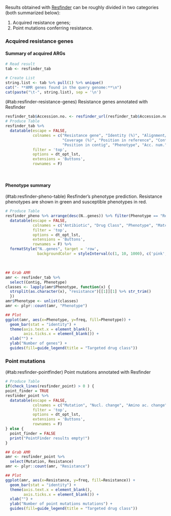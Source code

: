 Results obtained with [Resfinder](https://cge.cbs.dtu.dk/services/ResFinder/) can be roughly divided in two categories (both summarized below):

1. Acquired resistance genes;
2. Point mutations conferring resistance.

### Acquired resistance genes

#### Summary of acquired ARGs

```r
# Read result
tab <- resfinder_tab

# Create List
string.list <- tab %>% pull(1) %>% unique()
cat("- **AMR genes found in the query genome:**\n")
cat(paste("\t-", string.list), sep = '\n')
```

<caption>(#tab:resfinder-resistance-genes) Resistance genes annotated with Resfinder</caption>
```r
resfinder_tab$Accession.no. <- resfinder_url(resfinder_tab$Accession.no.)
# Produce Table
resfinder_tab %>%
  datatable(escape = FALSE,
            colnames = c("Resistance gene", "Identity (%)", "Alignment/Ref length",
                         "Coverage (%)", "Position in reference", "Contig",
                         "Position in contig", "Phenotype", "Acc. num."),
            filter = 'top',
            options = dt_opt_lst,
            extensions = 'Buttons',
            rownames = F)
```
<br>

#### Phenotype summary

<caption>(#tab:resfinder-pheno-table) Resfinder's phenotype prediction. Resistance phenotypes are shown in green and susceptible phenotypes in red.</caption>
```r
# Produce Table
resfinder_pheno %>% arrange(desc(N..genes)) %>% filter(Phenotype == "Resistant" | Phenotype == "No resistance") %>%
  datatable(escape = FALSE,
            colnames = c("Antibiotic", "Drug Class", "Phenotype", "Match", "Genetic background"),
            filter = 'top',
            options = dt_opt_lst,
            extensions = 'Buttons',
            rownames = F) %>%
  formatStyle("N..genes", target = 'row', 
              backgroundColor = styleInterval(c(1, 10, 1000), c('pink','lightgreen','green', 'darkgreen')))
```
<br>

```r
## Grab AMR
amr <- resfinder_tab %>%
  select(Contig, Phenotype)
classes <- lapply(amr$Phenotype, function(x) {
  strsplit(as.character(x), "resistance")[[1]][1] %>% str_trim()
  })
amr$Phenotype <- unlist(classes)
amr <- plyr::count(amr, "Phenotype")

## Plot
ggplot(amr, aes(x=Phenotype, y=freq, fill=Phenotype)) +
  geom_bar(stat = "identity") +
  theme(axis.text.x = element_blank(),
        axis.ticks.x = element_blank()) +
  xlab("") +
  ylab("Number of genes") +
  guides(fill=guide_legend(title = "Targeted drug class"))
```

### Point mutations

<caption>(#tab:resfinder-pointfinder) Point mutations annotated with Resfinder</caption>
```r
# Produce Table
if(check_lines(resfinder_point) > 0 ) {
point_finder = TRUE
resfinder_point %>%
  datatable(escape = FALSE,
            colnames = c("Mutation", "Nucl. change", "Amino ac. change", "Resistance", "PMID"),
            filter = 'top',
            options = dt_opt_lst,
            extensions = 'Buttons',
            rownames = F)
} else {
  point_finder = FALSE
  print("PointFinder results empty!")
}
```

```r
## Grab AMR
amr <- resfinder_point %>%
  select(Mutation, Resistance)
amr <- plyr::count(amr, "Resistance")

## Plot
ggplot(amr, aes(x=Resistance, y=freq, fill=Resistance)) +
  geom_bar(stat = "identity") +
  theme(axis.text.x = element_blank(),
        axis.ticks.x = element_blank()) +
  xlab("") +
  ylab("Number of point mutations mutations") +
  guides(fill=guide_legend(title = "Targeted drug class"))
```
